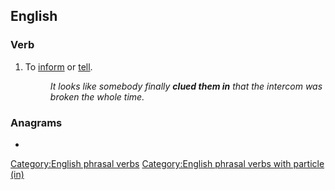 ==English==

===Verb===
{{head|en|verb}}

# {{lb|en|informal}} To [[inform]] or [[tell]].
#: ''It looks like somebody finally '''clued them in''' that the intercom was broken the whole time.''

===Anagrams===
* {{anagrams|en|leucin|nuclei}}

[[Category:English phrasal verbs]]
[[Category:English phrasal verbs with particle (in)]]